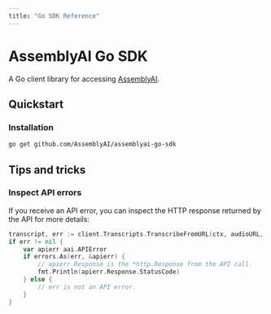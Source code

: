 ```yaml
---
title: "Go SDK Reference"
---
```


# AssemblyAI Go SDK

A Go client library for accessing [AssemblyAI](https://assemblyai.com).

## Quickstart

### Installation

```bash
go get github.com/AssemblyAI/assemblyai-go-sdk
```

## Tips and tricks

### Inspect API errors

If you receive an API error, you can inspect the HTTP response returned by the API for more details:

```go
transcript, err := client.Transcripts.TranscribeFromURL(ctx, audioURL, nil)
if err != nil {
    var apierr aai.APIError
    if errors.As(err, &apierr) {
        // apierr.Response is the *http.Response from the API call.
        fmt.Println(apierr.Response.StatusCode)
    } else {
        // err is not an API error.
    }
}
```
